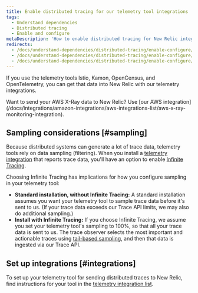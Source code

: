 ```yaml
---
title: Enable distributed tracing for our telemetry tool integrations
tags:
  - Understand dependencies
  - Distributed tracing
  - Enable and configure
metaDescription: 'How to enable distributed tracing for New Relic integrations with third-party telemetry tools (Istio, Open Census, Kamon, OpenTelemetry).'
redirects:
  - /docs/understand-dependencies/distributed-tracing/enable-configure/third-party-integrations-enable-distributed-tracing
  - /docs/understand-dependencies/distributed-tracing/enable-configure/open-source-integrations-enable-distributed-tracing
  - /docs/understand-dependencies/distributed-tracing/enable-configure/integrations-enable-distributed-tracing
---
```


If you use the telemetry tools Istio, Kamon, OpenCensus, and OpenTelemetry, you can get that data into New Relic with our telemetry integrations.

<Callout variant="tip">
  Want to send your AWS X-Ray data to New Relic? Use [our AWS integration](/docs/integrations/amazon-integrations/aws-integrations-list/aws-x-ray-monitoring-integration).
</Callout>

## Sampling considerations [#sampling]

Because distributed systems can generate a lot of trace data, telemetry tools rely on data sampling (filtering). When you install a [telemetry integration](/docs/integrations/open-source-telemetry-integrations) that reports trace data, you'll have an option to enable [Infinite Tracing](https://newrelic.com/products/edge-infinite-tracing).

Choosing Infinite Tracing has implications for how you configure sampling in your telemetry tool:

* **Standard installation, without Infinite Tracing:** A standard installation assumes you want your telemetry tool to sample trace data before it's sent to us. (If your trace data exceeds our Trace API limits, we may also do additional sampling.)
* **Install with Infinite Tracing:** If you choose Infinite Tracing, we assume you set your telemetry tool's sampling to 100%, so that all your trace data is sent to us. The trace observer selects the most important and actionable traces using [tail-based sampling](/docs/understand-dependencies/distributed-tracing/get-started/how-new-relic-distributed-tracing-works#tail-based), and then that data is ingested via our Trace API.

## Set up integrations [#integrations]

To set up your telemetry tool for sending distributed traces to New Relic, find instructions for your tool in the [telemetry integration list](/docs/integrations/open-source-telemetry-integrations).
